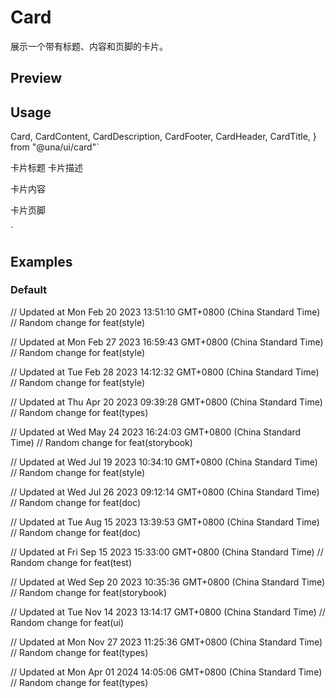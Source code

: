 

<Meta of={CardStories} />

# Card

展示一个带有标题、内容和页脚的卡片。

## Preview

<Canvas of={CardStories.Default} />

## Usage

  Card,
  CardContent,
  CardDescription,
  CardFooter,
  CardHeader,
  CardTitle,
} from "@una/ui/card"`

  <CardHeader>
    <CardTitle>卡片标题</CardTitle>
    <CardDescription>卡片描述</CardDescription>
  </CardHeader>
  <CardContent>
    <p>卡片内容</p>
  </CardContent>
  <CardFooter>
    <p>卡片页脚</p>
  </CardFooter>
</Card>
`

<Source code={importCode} language='ts' dark />
<Source code={usageCode} language='tsx' dark />

## Examples

### Default

<Canvas of={CardStories.Default} />

// Updated at Mon Feb 20 2023 13:51:10 GMT+0800 (China Standard Time)
// Random change for feat(style)

// Updated at Mon Feb 27 2023 16:59:43 GMT+0800 (China Standard Time)
// Random change for feat(style)

// Updated at Tue Feb 28 2023 14:12:32 GMT+0800 (China Standard Time)
// Random change for feat(style)

// Updated at Thu Apr 20 2023 09:39:28 GMT+0800 (China Standard Time)
// Random change for feat(types)

// Updated at Wed May 24 2023 16:24:03 GMT+0800 (China Standard Time)
// Random change for feat(storybook)

// Updated at Wed Jul 19 2023 10:34:10 GMT+0800 (China Standard Time)
// Random change for feat(style)

// Updated at Wed Jul 26 2023 09:12:14 GMT+0800 (China Standard Time)
// Random change for feat(doc)

// Updated at Tue Aug 15 2023 13:39:53 GMT+0800 (China Standard Time)
// Random change for feat(doc)

// Updated at Fri Sep 15 2023 15:33:00 GMT+0800 (China Standard Time)
// Random change for feat(test)

// Updated at Wed Sep 20 2023 10:35:36 GMT+0800 (China Standard Time)
// Random change for feat(storybook)

// Updated at Tue Nov 14 2023 13:14:17 GMT+0800 (China Standard Time)
// Random change for feat(ui)

// Updated at Mon Nov 27 2023 11:25:36 GMT+0800 (China Standard Time)
// Random change for feat(types)

// Updated at Mon Apr 01 2024 14:05:06 GMT+0800 (China Standard Time)
// Random change for feat(types)
